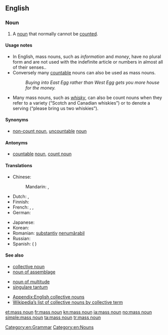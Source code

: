 ==English==
{{wikipedia}}

===Noun===
{{en-noun|head=[[mass]] [[noun]]}}

# A [[noun]] that normally cannot be [[count]]ed.

====Usage notes====
* In English, mass nouns, such as ''information'' and ''money'', have no plural form and are not used with the indefinite article or numbers in almost all of their senses..
* Conversely many [[countable]] nouns can also be used as mass nouns. 
*: ''Buying into East Egg rather than West Egg gets you more house for the money.''
* Many mass nouns, such as ''[[whisky]]'', can also be count nouns when they refer to a variety (“Scotch and Canadian whiskies”) or to denote a serving (“please bring us two whiskies”).

====Synonyms====
* [[non-count noun]], [[uncountable]] [[noun]]

====Antonyms====
* [[countable]] [[noun]], [[count noun]]

====Translations====
{{trans-top|noun describing something that cannot be counted}}
* Chinese:
*: Mandarin: {{t|cmn|不可數名詞|sc=Hani}}, {{t|cmn|不可数名词|tr=bùkěshǔ míngcí|sc=Hani}}
* Dutch: {{t|nl|niet-telbaar zelfstandig naamwoord|n}}, {{t|nl|niet-telbaar substantief|n}}
* Finnish: {{t+|fi|ainesana}}
* French: {{t+|fr|nom massif|m}}, {{t+|fr|nom non comptable|m}}, {{t+|fr|nom indénombrable|m}}
* German: {{t|de|unzählbares Substantiv|n}}
{{trans-mid}}
* Japanese: {{t+|ja|不可算名詞|tr=ふかさんめいし, fukasan meishi|sc=Jpan}}
* Korean: {{t|ko|불가산 명사|sc=Kore}}
* Romanian: [[substantiv]] [[nenumărabil]] {{g|n}}
* Russian: {{t|ru|неисчисля́емое существи́тельное|n}}
* Spanish: {{t|es|nombre incontable|m}} ({{t+|es|de}} {{t+|es|sustancia}})
{{trans-bottom}}

====See also====
{{rel-top3|See also}}
* [[collective noun]]
* [[noun of assemblage]]
{{rel-mid3}}
* [[noun of multitude]]
* [[singulare tantum]]
{{rel-mid3}}
* [[Appendix:English collective nouns]]
* [[w:List of collective nouns by collective term|Wikipedia’s list of collective nouns by collective term]]
{{rel-bottom}}

[[Category:en:Grammar]]
[[Category:en:Nouns]]

[[et:mass noun]]
[[fr:mass noun]]
[[kn:mass noun]]
[[ja:mass noun]]
[[no:mass noun]]
[[simple:mass noun]]
[[ta:mass noun]]
[[tr:mass noun]]